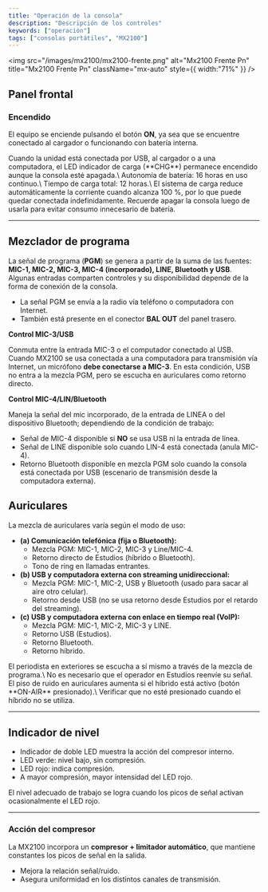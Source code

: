 ```yaml
---
title: "Operación de la consola"
description: "Descripción de los controles"
keywords: ["operación"]
tags: ["consolas portátiles", "MX2100"]
---
```


<img
  src="/images/mx2100/mx2100-frente.png"
  alt="Mx2100 Frente Pn"
  title="Mx2100 Frente Pn"
  className="mx-auto"
  style={{ width:"71%" }}
/>

## Panel frontal

### Encendido

El equipo se enciende pulsando el botón **ON**, ya sea que se encuentre conectado al cargador o funcionando con batería interna.

<Note>
  Cuando la unidad está conectada por USB, al cargador o a una computadora, el LED indicador de carga (**CHG**) permanece encendido aunque la consola esté apagada.\
  Autonomía de batería: 16 horas en uso continuo.\
  Tiempo de carga total: 12 horas.\
  El sistema de carga reduce automáticamente la corriente cuando alcanza 100 %, por lo que puede quedar conectada indefinidamente.
</Note>

<Warning>
  Recuerde apagar la consola luego de usarla para evitar consumo innecesario de batería.
</Warning>

---

## Mezclador de programa

La señal de programa (**PGM**) se genera a partir de la suma de las fuentes: **MIC-1, MIC-2, MIC-3, MIC-4 (incorporado), LINE, Bluetooth y USB**.\
Algunas entradas comparten controles y su disponibilidad depende de la forma de conexión de la consola.

- La señal PGM se envía a la radio vía teléfono o computadora con Internet.
- También está presente en el conector **BAL OUT** del panel trasero.

**Control MIC-3/USB**

Conmuta entre la entrada MIC-3 o el computador conectado al USB. Cuando MX2100 se usa conectada a una computadora para transmisión vía Internet, un micrófono **debe conectarse a MIC-3**. En esta condición, USB no entra a la mezcla PGM, pero se escucha en auriculares como retorno directo.

**Control MIC-4/LIN/Bluetooth**

Maneja la señal del mic incorporado, de la entrada de LINEA o del dispositivo Bluetooth; dependiendo de la condición de trabajo:

- Señal de MIC-4 disponible si **NO** se usa USB ni la entrada de línea.
- Señal de LINE disponible solo cuando LIN-4 está conectada (anula MIC-4).
- Retorno Bluetooth disponible en mezcla PGM solo cuando la consola está conectada por USB (escenario de transmisión desde la computadora externa).

## Auriculares

La mezcla de auriculares varía según el modo de uso:

- **(a) Comunicación telefónica (fija o Bluetooth):**
  - Mezcla PGM: MIC-1, MIC-2, MIC-3 y Line/MIC-4.
  - Retorno directo de Estudios (híbrido o Bluetooth).
  - Tono de ring en llamadas entrantes.
- **(b) USB y computadora externa con streaming unidireccional:**
  - Mezcla PGM: MIC-1, MIC-2, USB y Bluetooth (usado para sacar al aire otro celular).
  - Retorno desde USB (no se usa retorno desde Estudios por el retardo del streaming).
- **(c) USB y computadora externa con enlace en tiempo real (VoIP):**
  - Mezcla PGM: MIC-1, MIC-2, MIC-3 y LINE.
  - Retorno USB (Estudios).
  - Retorno Bluetooth.
  - Retorno híbrido.

<Note>
  El periodista en exteriores se escucha a sí mismo a través de la mezcla de programa.\
  No es necesario que el operador en Estudios reenvíe su señal.
</Note>

<Warning>
  El piso de ruido en auriculares aumenta si el híbrido está activo (botón **ON-AIR** presionado).\
  Verificar que no esté presionado cuando el híbrido no se utiliza.
</Warning>

---

## Indicador de nivel

- Indicador de doble LED muestra la acción del compresor interno.
- LED verde: nivel bajo, sin compresión.
- LED rojo: indica compresión.
- A mayor compresión, mayor intensidad del LED rojo.

<Note>
  El nivel adecuado de trabajo se logra cuando los picos de señal activan ocasionalmente el LED rojo.
</Note>

---

### Acción del compresor

La MX2100 incorpora un **compresor \+ limitador automático**, que mantiene constantes los picos de señal en la salida.

- Mejora la relación señal/ruido.
- Asegura uniformidad en los distintos canales de transmisión.